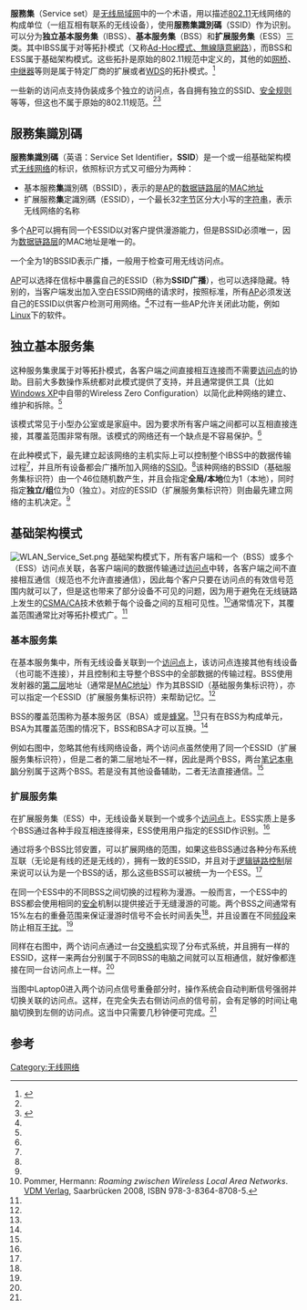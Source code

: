 {{NoteTA
|T=zh-cn:服务集;zh-tw:服務集;zh-hk:服務集
|G1=IT
|1=zh-cn:服务集;zh-tw:服務集;zh-hk:服務集
}}
'''服務集'''（Service set）是[[无线局域网|无线局域网]]中的一个术语，用以描述[[802.11|802.11]]无线网络的构成单位（一组互相有联系的无线设备），使用'''服務集識別碼'''（SSID）作为识别。可以分为'''独立基本服务集'''（IBSS）、'''基本服务集'''（BSS）和'''扩展服务集'''（ESS）三类。其中IBSS属于对等拓扑模式（又称[[無線隨意網路|Ad-Hoc模式、無線隨意網路]]），而BSS和ESS属于基础架构模式。这些拓扑是原始的802.11规范中定义的，其他的如[[网桥|网桥]]、[[中继器|中继器]]等则是属于特定厂商的扩展或者[[WDS|WDS]]的拓扑模式。<ref name="ICND1">{{cite book|title=《互联Cisco网络设备 第一部分（ICND1）》|accessdate=2011-10-27|edition=1.0版|series=第1卷|year=2007|publisher=Cisco Systems, Inc|language=zh-hans|pages=第3-26至3-28页（第2单元“无线LAN”，第3课“实施WLAN”）}}</ref>

一些新的访问点支持伪装成多个独立的访问点，各自拥有独立的SSID、[[无线局域网#无线局域网安全|安全规则]]等等，但这也不属于原始的802.11规范。<ref name="ICND1" /><ref name="IEEE 802.11-2007">{{cite web| url=http://standards.ieee.org/getieee802/download/802.11-2007.pdf| date=2007-06-12| title=IEEE Std 802.11-2007| publisher=IEEE| accessdate=2011-11-03| archive-date=2011-08-24| archive-url=https://www.webcitation.org/61Ab8YqC9?url=http://standards.ieee.org/getieee802/download/802.11-2007.pdf| dead-url=yes}}</ref>

==服務集識別碼==
'''服務集識別碼'''（英语：Service Set Identifier，'''SSID'''）是一个或一组基础架构模式[[无线网络|无线网络]]的标识，依照标识方式又可细分为两种：
*基本服務'''集'''識別碼（BSSID），表示的是[[无线接取器|AP]]的[[数据链路层|数据链路层]]的[[MAC地址|MAC地址]]
*扩展服務'''集'''定識別碼（ESSID），一个最长32[[字节|字节]]区分大小写的[[字符串|字符串]]，表示无线网络的名称

多个[[无线接取器|AP]]可以拥有同一个ESSID以对客户提供漫游能力，但是BSSID必须唯一，因为[[数据链路层|数据链路层]]的MAC地址是唯一的。

一个全为1的BSSID表示广播，一般用于检查可用无线访问点。

[[无线接取器|AP]]可以选择在信标中暴露自己的ESSID（称为'''SSID广播'''），也可以选择隐藏。特别的，当客户端发出加入空白ESSID网络的请求时，按照标准，所有[[无线接取器|AP]]必须发送自己的ESSID以供客户检测可用网络。<ref name="ICND1" />不过有一些AP允许关闭此功能，例如[[Linux|Linux]]下的{{link-en|hostapd|hostapd}}软件。

==独立基本服务集==
这种服务集隶属于对等拓扑模式，各客户端之间直接相互连接而不需要[[无线接取器|访问点]]的协助。目前大多数操作系统都对此模式提供了支持，并且通常提供工具（比如[[Windows_XP|Windows XP]]中自带的Wireless Zero Configuration）以简化此种网络的建立、维护和拆除。<ref name="ICND1" />

该模式常见于小型办公室或是家庭中。因为要求所有客户端之间都可以互相直接连接，其覆盖范围非常有限。该模式的网络还有一个缺点是不容易保护。<ref name="ICND1" />

在此种模式下，最先建立起该网络的主机实际上可以控制整个IBSS中的数据传输过程<ref name="ICND1" />，并且所有设备都会广播所加入网络的[[#服務集識別碼|SSID]]。<ref name="IEEE 802.11-2007" />该种网络的BSSID（基础服务集标识符）由一个46位随机数产生，并且会指定'''全局/本地'''位为1（本地），同时指定'''独立/组'''位为0（独立）。对应的ESSID（扩展服务集标识符）则由最先建立网络的主机决定。<ref name="IEEE 802.11-2007" />

==基础架构模式==
[[File:WLAN_Service_Set.png|right]]
基础架构模式下，所有客户端和一个（BSS）或多个（ESS）访问点关联，各客户端间的数据传输通过[[无线接取器|访问点]]中转，各客户端之间不直接相互通信（规范也不允许直接通信），因此每个客户只要在访问点的有效信号范围内就可以了，但是这也带来了部分设备不可见的问题，因为用于避免在无线链路上发生{{link-en|冲突 (通信)|Collision (telecommunications)|冲突}}的[[CSMA/CA|CSMA/CA]]技术依赖于每个设备之间的互相可见性。<ref>Pommer, Hermann: ''Roaming zwischen Wireless Local Area Networks''. [[VDM_Verlag|VDM Verlag]], Saarbrücken 2008, ISBN 978-3-8364-8708-5.</ref>通常情况下，其覆盖范围通常比对等拓扑模式广。<ref name="ICND1" />

===基本服务集===
在基本服务集中，所有无线设备关联到一个[[无线接取器|访问点]]上，该访问点连接其他有线设备（也可能不连接），并且控制和主导整个BSS中的全部数据的传输过程。BSS使用发射器的[[OSI模型|第二层]]地址（通常是[[MAC地址|MAC地址]]）作为其BSSID（基础服务集标识符），亦可以指定一个ESSID（扩展服务集标识符）来帮助记忆。<ref name="IEEE 802.11-2007" />

BSS的覆盖范围称为基本服务区（BSA）或是[[蜂窝|蜂窝]]。<ref name="IEEE 802.11-2007" />只有在BSS为构成单元，BSA为其覆盖范围的情况下，BSS和BSA才可以互换。<ref name="ICND1" />

例如右图中，忽略其他有线网络设备，两个访问点虽然使用了同一个ESSID（扩展服务集标识符），但是二者的第二层地址不一样，因此是两个BSS，两台[[笔记本电脑|笔记本电脑]]分别属于这两个BSS。若是没有其他设备辅助，二者无法直接通信。<ref name="ICND1" />

===扩展服务集===
在扩展服务集（ESS）中，无线设备关联到一个或多个[[无线接取器|访问点]]上。ESS实质上是多个BSS通过各种手段互相连接得来，ESS使用用户指定的ESSID作识别。<ref name="ICND1" />

通过将多个BSS比邻安置，可以扩展网络的范围，如果这些BSS通过各种分布系统互联（无论是有线的还是无线的），拥有一致的ESSID，并且对于[[逻辑链路控制|逻辑链路控制]]层来说可以认为是一个BSS的话，那么这些BSS可以被统一为一个ESS。<ref name="IEEE 802.11-2007" />

在同一个ESS中的不同BSS之间切换的过程称为漫游。一般而言，一个ESS中的BSS都会使用相同的[[无线局域网#无线局域网安全|安全]]机制以提供接近于无缝漫游的可能。两个BSS之间通常有15%左右的重叠范围来保证漫游时信号不会长时间丢失<ref name="ICND1" />，并且设置在不同[[WLAN信道列表|频段]]来防止相互[[干扰|干扰]]。<ref name="IEEE 802.11-2007" />

同样在右图中，两个访问点通过一台[[網路交換器|交换机]]实现了分布式系统，并且拥有一样的ESSID，这样一来两台分别属于不同BSS的电脑之间就可以互相通信，就好像都连接在同一台访问点上一样。<ref name="ICND1" />

当图中Laptop0进入两个访问点信号重叠部分时，操作系统会自动判断信号强弱并切换关联的访问点。这样，在完全失去右侧访问点的信号前，会有足够的时间让电脑切换到左侧的访问点。这当中只需要几秒钟便可完成。<ref name="ICND1" />

==参考==
{{reflist}}

[[Category:无线网络|Category:无线网络]]